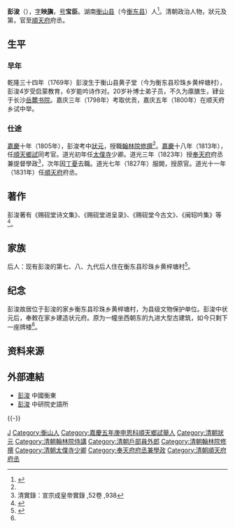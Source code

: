{{明清人物信息框
| 姓名 = 彭浚
| 原名 =
| 圖片名稱= 
| 圖片大小 = 220px
| 圖片說明 = 
| 最高職務 = 順天府府丞
| 國家 = 大清
| 爵位 =
| 籍貫 = [[湖南省|湖南省]][[衡州府|衡州府]][[衡山縣|衡山縣]]
| 族裔 = 漢族
| 旗籍 = 
| 字號 = 字映旟，號寶臣
| 室名 = 賜硯堂
| 諡號 = 
| 出生日期 = [[乾隆|乾隆]]三十三年（1769年）
| 出生地點 = [[湖南|湖南]][[衡山縣|衡山縣]]
| 逝世日期 = [[道光|道光]]十三年（1833年）
| 逝世地點 = [[湖南|湖南]][[衡山縣|衡山縣]]
| 墓葬 =
| 配偶 =
| 親屬 = 
| 出身 = 
*嘉慶十年乙丑科進士及第
| 經歷 = 
| 著作 =
}}

'''彭浚'''（{{bd|1769年||1833年|catIdx=Z}}），[[表字|字]]'''映旟'''，[[号|号]]'''宝臣'''。湖南[[衡山县|衡山县]]（今[[衡东县|衡东县]]）人<ref name=":0">{{Cite book|url=|title=衡阳市志|last=衡阳市地方志|first=编纂委员会|authorlink=|publisher=湖南人民出版社|year=1998年|isbn=9787543817555|location=|page=3036-3037|pages=|chapter=第七十八编 人物：彭浚}}</ref>。清朝政治人物，狀元及第，官至[[順天府|順天府]]府丞。

== 生平 ==
=== 早年 ===
乾隆三十四年（1769年）彭浚生于衡山县黄子堂（今为衡东县珍珠乡黄梓塘村），彭浚4岁受启蒙教育，6岁能吟诗作对。20岁补博士弟子员，不久为廪膳生，肄业于长沙[[岳麓书院|岳麓书院]]。嘉庆三年（1798年）考取优贡，嘉庆五年（1800年）在顺天府乡试中举。

=== 仕途 ===
[[嘉慶|嘉慶]]十年（1805年），彭浚考中[[狀元|狀元]]，授職[[翰林院|翰林院]][[修撰|修撰]]<ref name=":0" />。[[嘉慶|嘉慶]]十八年（1813年），任[[顺天府|順天]][[鄉試|鄉試]]同考官。道光初年任[[太僕寺|太僕寺]]少卿。道光三年（1823年）授[[奉天府|奉天府]]府丞兼提督學政<ref>清實錄：宣宗成皇帝實錄 ,52卷 ,938</ref>，次年因[[丁憂|丁憂]]去職。道光七年（1827年）服闕，授原官。道光十一年（1831年）任[[順天府|順天府]]府丞。

== 著作 ==
彭浚著有《赐砚堂诗文集》、《赐砚堂进呈录》、《赐砚堂今古文》、《闽轺吟集》等<ref>{{Cite news|url=http://guoxue.ifeng.com/a/20150710/44143527_0.shtml|title=岳麓书院走出的状元 科甲文运七代亨通|last=黄|first=艳|date=2015年7月10日|work=凤凰国学|accessdate=|archive-date=2019年11月30日|archive-url=https://web.archive.org/web/20191130203513/https://guoxue.ifeng.com/a/20150710/44143527_0.shtml|dead-url=no}}</ref>。

== 家族 ==
后人：现有彭浚的第七、八、九代后人住在衡东县珍珠乡黄梓塘村<ref name=":1">{{Cite news|url=http://news.idoican.com.cn/hengyrb/html/2009-05/10/content_34631171.htm|title=寻访状元故居|last=甘|first=恬|date=2009年5月10日|work=衡阳日报|accessdate=|deadurl=yes|archiveurl=https://web.archive.org/web/20170401145738/http://news.idoican.com.cn/hengyrb/html/2009-05/10/content_34631171.htm|archivedate=2017年4月1日}}</ref>。

== 纪念 ==
彭浚故居位于彭浚的家乡衡东县珍珠乡黄梓塘村，为县级文物保护单位。彭浚中状元后，奉敕在家乡建造状元府。原为一幢坐西朝东的九进大型古建筑，如今只剩下一座牌楼<ref name=":1" />。

== 资料来源 ==
{{Reflist|2}}

== 外部連結 ==
* [http://www.hengdong.gov.cn/zjhd/lswh/hdmr/201610/t20161023_729774.html 彭浚] {{Wayback|url=http://www.hengdong.gov.cn/zjhd/lswh/hdmr/201610/t20161023_729774.html |date=20190816034113 }} 中國衡東
* [http://archive.ihp.sinica.edu.tw/ttscgi/ttsquery?0:0:mctauac:NO%3DNO6940 彭浚] {{Wayback|url=http://archive.ihp.sinica.edu.tw/ttscgi/ttsquery?0:0:mctauac:NO%3DNO6940 |date=20190816124823 }} 中研院史語所

{{-}}
{{嘉慶十年乙丑科殿试金榜}}

{{Authority control}}
{{DEFAULTSORT:Peng彭}}
[[Category:彭姓|J]]
[[Category:衡山人|Category:衡山人]]
[[Category:嘉慶五年庚申恩科順天鄉試舉人|Category:嘉慶五年庚申恩科順天鄉試舉人]]
[[Category:清朝狀元|Category:清朝狀元]]
[[Category:清朝翰林院侍講|Category:清朝翰林院侍講]]
[[Category:清朝戶部員外郎|Category:清朝戶部員外郎]]
[[Category:清朝翰林院修撰|Category:清朝翰林院修撰]]
[[Category:清朝太僕寺少卿|Category:清朝太僕寺少卿]]
[[Category:奉天府府丞兼學政|Category:奉天府府丞兼學政]]
[[Category:清朝順天府府丞|Category:清朝順天府府丞]]